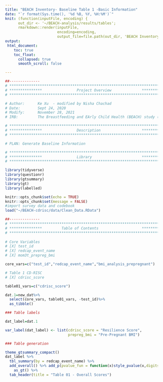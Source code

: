 ```yaml
---
title: "BEACH Inventory- Baseline Table 1 -Basic Information"
date: "`r format(Sys.time(), '%d %B, %Y, %H:%M')`"
knit: (function(inputFile, encoding) { 
      out_dir <- '~/BEACH-analysis/results/tables';
      rmarkdown::render(inputFile,
                        encoding=encoding, 
                        output_file=file.path(out_dir, 'BEACH Inventory - Basic Information.html')) })
output: 
 html_document:
    toc: true
    toc_float:
      collapsed: true
      smooth_scroll: false

---
```


```r
##-------------- 
# **************************************************************************** #
# ***************                Project Overview              *************** #
# **************************************************************************** #

# Author:      Ke Xu  - modified by Nisha Chachad
# Date:        Sept 24, 2020 
# Modify:      November 28, 2021
# IRB:         The Breastfeeding and EArly Child Health (BEACH) study (IRB201601034)

# **************************************************************************** #
# ***************                Description                   *************** #
# **************************************************************************** #

# PLAN: Generate Baseline Information

# **************************************************************************** #
# ***************                Library                       *************** #
# **************************************************************************** #

library(tidyverse)
library(questionr)
library(gtsummary)
library(gt)
library(labelled)
```

```r
knitr::opts_chunk$set(echo = TRUE)
knitr::opts_chunk$set(message = FALSE)
#import survey data and codebook
load("~/BEACH-cdrisc/data/Clean_Data.RData")

```

```r
##-------------- 
# **************************************************************************** #
# ***************         Table of Contents                    *************** #
# **************************************************************************** #
 
# Core Variables
# [X] test_id 
# [X] redcap_event_name
# [X] mom3t_prepreg_bmi

core_vars=c("test_id","redcap_event_name","bmi_analysis_prepregnant")

# Table 1 CD-RISC 
# [X] cdrisc_score

table01_vars=c("cdrisc_score")

```

```r

dat.1=new_dat%>%
  select(core_vars, table01_vars, -test_id)%>%
  as_tibble()

```


```r

### Table labels

dat_label=dat.1

var_label(dat_label) <- list(cdrisc_score = "Resilience Score",
                             prepreg_bmi = "Pre-Pregnant BMI")
```

```r

### Table generation

theme_gtsummary_compact()
dat_label %>% 
  tbl_summary(by = redcap_event_name) %>% 
  add_overall() %>% add_p(pvalue_fun = function(x)style_pvalue(x,digits = 3)) %>%
    as_gt() %>%
  tab_header(title = "Table 01 - Overall Scores")
```